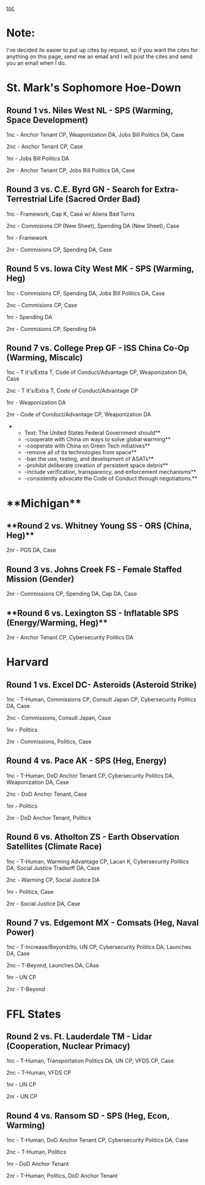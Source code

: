 [[toc]]
=Note:= 
I've decided its easier to put up cites by request, so if you want the cites for anything on this page, send me an email and I will post the cites and send you an email when I do.
=St. Mark's Sophomore Hoe-Down= 


==Round 1 vs. Niles West NL - SPS (Warming, Space Development)== 

1nc - Anchor Tenant CP, Weaponization DA, Jobs Bill Politics DA, Case

2nc - Anchor Tenant CP, Case

1nr - Jobs Bill Politics DA

2nr - Anchor Tenant CP, Jobs Bill Politics DA, Case


==Round 3 vs. C.E. Byrd GN - Search for Extra-Terrestrial Life (Sacred Order Bad)== 

1nc - Framework, Cap K, Case w/ Aliens Bad Turns

2nc - Commisions CP (New Sheet), Spending DA (New Sheet), Case

1nr - Framework

2nr - Commisions CP, Spending DA, Case


==Round 5 vs. Iowa City West MK - SPS (Warming, Heg)== 

1nc - Commisions CP, Spending DA, Jobs Bill Politics DA, Case

2nc - Commisions CP, Case

1nr - Spending DA

2nr - Commisions CP, Spending DA


==Round 7 vs. College Prep GF - ISS China Co-Op (Warming, Miscalc)== 

1nc - T it's/Extra T, Code of Conduct/Advantage CP, Weaponization DA, Case

2nc - T it's/Extra T, Code of Conduct/Advantage CP

1nr - Weaponization DA

2nr - Code of Conduct/Advantage CP, Weaponization DA

**Text: The United States Federal Government should**
**-cooperate with China on ways to solve global warming**
**-cooperate with China on Green Tech initiatives**
**-remove all of its technologies from space**
**-ban the use, testing, and development of ASATs**
**-prohibit deliberate creation of persistent space debris**
**-include verification, transparency, and enforcement mechanisms**
**-consistently advocate the Code of Conduct through negotiations.**



=**Michigan**= 

==**Round 2 vs. Whitney Young SS - ORS (China, Heg)**== 

2nr - PGS DA, Case


==Round 3 vs. Johns Creek FS - Female Staffed Mission (Gender)== 

2nr - Commissions CP, Spending DA, Cap DA, Case


==**Round 6 vs. Lexington SS - Inflatable SPS (Energy/Warming, Heg)**== 

2nr - Anchor Tenant CP, Cybersecurity Politics DA


=Harvard= 

==Round 1 vs. Excel DC- Asteroids (Asteroid Strike)== 

1nc - T-Human, Commissions CP, Consult Japan CP, Cybersecurity Politics DA, Case

2nc - Commissions, Consult Japan, Case

1nr - Politics

2nr - Commissions, Politics, Case


==Round 4 vs. Pace AK - SPS (Heg, Energy)== 

1nc - T-Human, DoD Anchor Tenant CP, Cybersecurity Politics DA, Weaponization DA, Case

2nc - DoD Anchor Tenant, Case

1nr - Politics

2nr - DoD Anchor Tenant, Politics

==Round 6 vs. Atholton ZS - Earth Observation Satellites (Climate Race)== 

1nc - T-Human, Warming Advantage CP, Lacan K, Cybersecurity Politics DA, Social Justice Tradeoff DA, Case

2nc - Warming CP, Social Justice DA

1nr - Politics, Case

2nr - Social Justice DA, Case

==Round 7 vs. Edgemont MX - Comsats (Heg, Naval Power)== 

1nc - T-Increase/Beyond/Its, UN CP, Cybersecurity Politics DA, Launches DA, Case

2nc - T-Beyond, Launches DA, CAse

1nr - UN CP

2nr - T-Beyond

=FFL States= 
==Round 2 vs. Ft. Lauderdale TM - Lidar (Cooperation, Nuclear Primacy)== 

1nc - T-Human, Transportation Politics DA, UN CP, VFDS CP, Case

2nc - T-Human, VFDS CP

1nr - UN CP

2nr - UN CP

==Round 4 vs. Ransom SD - SPS (Heg, Econ, Warming)== 

1nc - T-Human, DoD Anchor Tenant CP, Cybersecurity Politics DA, Case

2nc - T-Human, Politics

1nr - DoD Anchor Tenant

2nr - T-Human, Politics, DoD Anchor Tenant